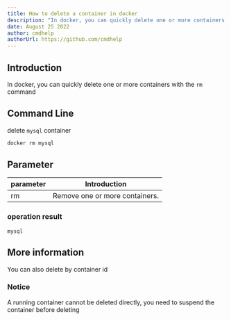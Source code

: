 ```yaml
---
title: How to delete a container in docker
description: "In docker, you can quickly delete one or more containers with the rm command"
date: August 25 2022
author: cmdhelp
authorUrl: https://github.com/cmdhelp
---
```

## Introduction
In docker, you can quickly delete one or more containers with the `rm` command
## Command Line
delete `mysql` container
```bash
docker rm mysql
```
## Parameter
| parameter | Introduction                                                               |
| --------- | -------------------------------------------------------------------------- |
| rm   |Remove one or more containers.|
###  operation result
```
mysql
```
## More information
You can also delete by container id

### Notice
A running container cannot be deleted directly, you need to suspend the container before deleting
